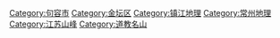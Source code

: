 {{Catmore}}

[[Category:句容市|Category:句容市]]
[[Category:金坛区|Category:金坛区]]
[[Category:镇江地理|Category:镇江地理]]
[[Category:常州地理|Category:常州地理]]
[[Category:江苏山峰|Category:江苏山峰]]
[[Category:道教名山|Category:道教名山]]